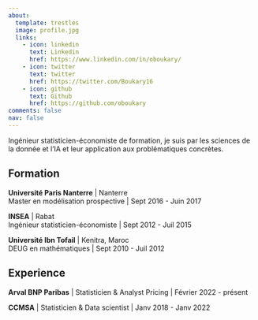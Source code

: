 ```yaml
---
about:
  template: trestles
  image: profile.jpg
  links:
    - icon: linkedin
      text: Linkedin
      href: https://www.linkedin.com/in/oboukary/
    - icon: twitter
      text: twitter
      href: https://twitter.com/Boukary16
    - icon: github
      text: Github
      href: https://github.com/oboukary
comments: false
nav: false
---
```


Ingénieur statisticien-économiste de formation, je suis par les sciences de la donnée et l'IA et leur application aux problématiques concrètes.

## Formation

**Université Paris Nanterre** \| Nanterre <br/> Master en modélisation prospective \| Sept 2016 - Juin 2017

**INSEA** \| Rabat <br/> Ingénieur statisticien-économiste \| Sept 2012 - Juil 2015

**Université Ibn Tofail** \| Kenitra, Maroc <br/> DEUG en mathématiques \| Sept 2010 - Juil 2012

## Experience

**Arval BNP Paribas** \| Statisticien & Analyst Pricing \| Février 2022 - présent

**CCMSA** \| Statisticien & Data scientist \| Janv 2018 - Janv 2022
